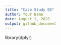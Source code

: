 ```yaml
---
title: "Case Study 05"
author: Your Name
date: August 1, 2020
output: github_document
---
```


library(dplyr)

 